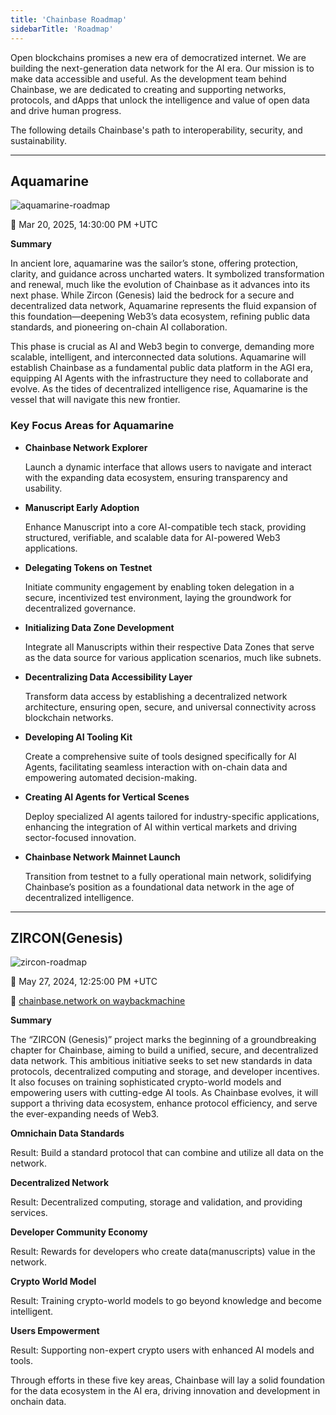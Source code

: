 ```yaml
---
title: 'Chainbase Roadmap'
sidebarTitle: 'Roadmap'
---
```


Open blockchains promises a new era of democratized internet. We are building the next-generation data network for the AI era. Our mission is to make data accessible and useful. As the development team behind Chainbase, we are dedicated to creating and supporting networks, protocols, and dApps that unlock the intelligence and value of open data and drive human progress.

The following details Chainbase's path to interoperability, security, and sustainability.

---

## Aquamarine

![aquamarine-roadmap](../images/aquamarine-roadmap.png)

📅 Mar 20, 2025, 14:30:00 PM +UTC

**Summary**

In ancient lore, aquamarine was the sailor’s stone, offering protection, clarity, and guidance across uncharted waters. It symbolized transformation and renewal, much like the evolution of Chainbase as it advances into its next phase. While Zircon (Genesis) laid the bedrock for a secure and decentralized data network, Aquamarine represents the fluid expansion of this foundation—deepening Web3’s data ecosystem, refining public data standards, and pioneering on-chain AI collaboration.

This phase is crucial as AI and Web3 begin to converge, demanding more scalable, intelligent, and interconnected data solutions. Aquamarine will establish Chainbase as a fundamental public data platform in the AGI era, equipping AI Agents with the infrastructure they need to collaborate and evolve. As the tides of decentralized intelligence rise, Aquamarine is the vessel that will navigate this new frontier.


### **Key Focus Areas for Aquamarine**

- **Chainbase Network Explorer**
    
    Launch a dynamic interface that allows users to navigate and interact with the expanding data ecosystem, ensuring transparency and usability.
    
- **Manuscript Early Adoption**
    
    Enhance Manuscript into a core AI-compatible tech stack, providing structured, verifiable, and scalable data for AI-powered Web3 applications.
    
- **Delegating Tokens on Testnet**
    
    Initiate community engagement by enabling token delegation in a secure, incentivized test environment, laying the groundwork for decentralized governance.
    
- **Initializing Data Zone Development**
    
    Integrate all Manuscripts within their respective Data Zones that serve as the data source for various application scenarios, much like subnets.
    
- **Decentralizing Data Accessibility Layer**
    
    Transform data access by establishing a decentralized network architecture, ensuring open, secure, and universal connectivity across blockchain networks.
    
- **Developing AI Tooling Kit**
    
    Create a comprehensive suite of tools designed specifically for AI Agents, facilitating seamless interaction with on-chain data and empowering automated decision-making.
    
- **Creating AI Agents for Vertical Scenes**
    
    Deploy specialized AI agents tailored for industry-specific applications, enhancing the integration of AI within vertical markets and driving sector-focused innovation.
    
- **Chainbase Network Mainnet Launch**
    
    Transition from testnet to a fully operational main network, solidifying Chainbase’s position as a foundational data network in the age of decentralized intelligence.
    
---

## ZIRCON(Genesis)

![zircon-roadmap](../images/zircon-roadmap.png)

📅 May 27, 2024, 12:25:00 PM +UTC

🌄 [chainbase.network on waybackmachine](https://web.archive.org/)

**Summary**

The “ZIRCON (Genesis)” project marks the beginning of a groundbreaking chapter for Chainbase, aiming to build a unified, secure, and decentralized data network. This ambitious initiative seeks to set new standards in data protocols, decentralized computing and storage, and developer incentives. It also focuses on training sophisticated crypto-world models and empowering users with cutting-edge AI tools. As Chainbase evolves, it will support a thriving data ecosystem, enhance protocol efficiency, and serve the ever-expanding needs of Web3.

**Omnichain Data Standards**

Result: Build a standard protocol that can combine and utilize all data on the network.

**Decentralized Network**

Result: Decentralized computing, storage and validation, and providing services.

**Developer Community Economy**

Result: Rewards for developers who create data(manuscripts) value in the network.

**Crypto World Model**

Result: Training crypto-world models to go beyond knowledge and become intelligent.

**Users Empowerment**

Result: Supporting non-expert crypto users with enhanced AI models and tools.

Through efforts in these five key areas, Chainbase will lay a solid foundation for the data ecosystem in the AI era, driving innovation and development in onchain data.
